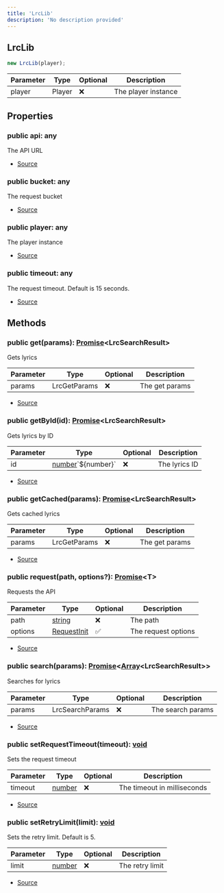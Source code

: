 ```yaml
---
title: 'LrcLib'
description: 'No description provided'
---
```


## LrcLib

```typescript
new LrcLib(player);
```

| Parameter | Type   | Optional | Description         |
| --------- | ------ | -------- | ------------------- |
| player    | Player | ❌       | The player instance |

## Properties

### public api: any

The API URL

- [Source](https://github.com/androz2091/discord-player/blob/ce04b3f4c6671029ce4d4aa9090e56ac7e7f5666/packages/discord-player/src/lrclib/LrcLib.ts#L92)

### public bucket: any

The request bucket

- [Source](https://github.com/androz2091/discord-player/blob/ce04b3f4c6671029ce4d4aa9090e56ac7e7f5666/packages/discord-player/src/lrclib/LrcLib.ts#L100)

### public player: any

The player instance

- [Source](https://github.com/androz2091/discord-player/blob/ce04b3f4c6671029ce4d4aa9090e56ac7e7f5666/packages/discord-player/src/lrclib/LrcLib.ts#L106)

### public timeout: any

The request timeout. Default is 15 seconds.

- [Source](https://github.com/androz2091/discord-player/blob/ce04b3f4c6671029ce4d4aa9090e56ac7e7f5666/packages/discord-player/src/lrclib/LrcLib.ts#L96)

## Methods

### public get(params): [Promise](https://developer.mozilla.org/en-US/docs/Web/JavaScript/Reference/Global_Objects/Promise)\<LrcSearchResult>

Gets lyrics

| Parameter | Type         | Optional | Description    |
| --------- | ------------ | -------- | -------------- |
| params    | LrcGetParams | ❌       | The get params |

- [Source](https://github.com/androz2091/discord-player/blob/ce04b3f4c6671029ce4d4aa9090e56ac7e7f5666/packages/discord-player/src/lrclib/LrcLib.ts#L128)

### public getById(id): [Promise](https://developer.mozilla.org/en-US/docs/Web/JavaScript/Reference/Global_Objects/Promise)\<LrcSearchResult>

Gets lyrics by ID

| Parameter | Type                                                                                                             | Optional | Description   |
| --------- | ---------------------------------------------------------------------------------------------------------------- | -------- | ------------- |
| id        | [number](https://developer.mozilla.org/en-US/docs/Web/JavaScript/Reference/Global_Objects/Number)\`\$\{number}\` | ❌       | The lyrics ID |

- [Source](https://github.com/androz2091/discord-player/blob/ce04b3f4c6671029ce4d4aa9090e56ac7e7f5666/packages/discord-player/src/lrclib/LrcLib.ts#L138)

### public getCached(params): [Promise](https://developer.mozilla.org/en-US/docs/Web/JavaScript/Reference/Global_Objects/Promise)\<LrcSearchResult>

Gets cached lyrics

| Parameter | Type         | Optional | Description    |
| --------- | ------------ | -------- | -------------- |
| params    | LrcGetParams | ❌       | The get params |

- [Source](https://github.com/androz2091/discord-player/blob/ce04b3f4c6671029ce4d4aa9090e56ac7e7f5666/packages/discord-player/src/lrclib/LrcLib.ts#L146)

### public request(path, options?): [Promise](https://developer.mozilla.org/en-US/docs/Web/JavaScript/Reference/Global_Objects/Promise)\<T>

Requests the API

| Parameter | Type                                                                                              | Optional | Description         |
| --------- | ------------------------------------------------------------------------------------------------- | -------- | ------------------- |
| path      | [string](https://developer.mozilla.org/en-US/docs/Web/JavaScript/Reference/Global_Objects/String) | ❌       | The path            |
| options   | [RequestInit](https://developer.mozilla.org/en-US/docs/Web/API/WindowOrWorkerGlobalScope/fetch)   | ✅       | The request options |

- [Source](https://github.com/androz2091/discord-player/blob/ce04b3f4c6671029ce4d4aa9090e56ac7e7f5666/packages/discord-player/src/lrclib/LrcLib.ts#L175)

### public search(params): [Promise](https://developer.mozilla.org/en-US/docs/Web/JavaScript/Reference/Global_Objects/Promise)\<[Array](https://developer.mozilla.org/en-US/docs/Web/JavaScript/Reference/Global_Objects/Array)\<LrcSearchResult>>

Searches for lyrics

| Parameter | Type            | Optional | Description       |
| --------- | --------------- | -------- | ----------------- |
| params    | LrcSearchParams | ❌       | The search params |

- [Source](https://github.com/androz2091/discord-player/blob/ce04b3f4c6671029ce4d4aa9090e56ac7e7f5666/packages/discord-player/src/lrclib/LrcLib.ts#L156)

### public setRequestTimeout(timeout): [void](https://developer.mozilla.org/en-US/docs/Web/JavaScript/Reference/Global_Objects/undefined)

Sets the request timeout

| Parameter | Type                                                                                              | Optional | Description                 |
| --------- | ------------------------------------------------------------------------------------------------- | -------- | --------------------------- |
| timeout   | [number](https://developer.mozilla.org/en-US/docs/Web/JavaScript/Reference/Global_Objects/Number) | ❌       | The timeout in milliseconds |

- [Source](https://github.com/androz2091/discord-player/blob/ce04b3f4c6671029ce4d4aa9090e56ac7e7f5666/packages/discord-player/src/lrclib/LrcLib.ts#L112)

### public setRetryLimit(limit): [void](https://developer.mozilla.org/en-US/docs/Web/JavaScript/Reference/Global_Objects/undefined)

Sets the retry limit. Default is 5.

| Parameter | Type                                                                                              | Optional | Description     |
| --------- | ------------------------------------------------------------------------------------------------- | -------- | --------------- |
| limit     | [number](https://developer.mozilla.org/en-US/docs/Web/JavaScript/Reference/Global_Objects/Number) | ❌       | The retry limit |

- [Source](https://github.com/androz2091/discord-player/blob/ce04b3f4c6671029ce4d4aa9090e56ac7e7f5666/packages/discord-player/src/lrclib/LrcLib.ts#L120)
